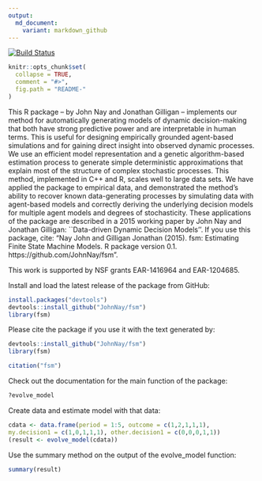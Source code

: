 ```yaml
---
output:
  md_document:
    variant: markdown_github
---
```


<!-- README.md is generated from README.Rmd. Please edit that file -->

[![Build Status](https://travis-ci.org/JohnNay/fsm.png?branch=master)](https://travis-ci.org/JohnNay/fsm)

```r
knitr::opts_chunk$set(
  collapse = TRUE,
  comment = "#>",
  fig.path = "README-"
)
```

This R package -- by John Nay and Jonathan Gilligan -- implements our method for automatically generating models of dynamic decision-making that both have strong predictive power and are interpretable in human terms. This is useful for designing empirically grounded agent-based simulations and for gaining direct insight into observed dynamic processes. We use an efficient model representation and a genetic algorithm-based estimation process to generate simple deterministic approximations that explain most of the structure of complex stochastic processes. This method, implemented in C++ and R, scales well to large data sets. We have applied the package to empirical data, and demonstrated the method's ability to recover known data-generating processes by simulating data with agent-based models and correctly deriving the underlying decision models for multiple agent models and degrees of stochasticity. These applications of the package are described in a 2015 working paper by John Nay and Jonathan Gilligan: ``Data-driven Dynamic Decision Models''. If you use this package, cite: "Nay John and Gilligan Jonathan (2015). fsm: Estimating Finite State Machine Models. R package version 0.1. https://github.com/JohnNay/fsm".

This work is supported by NSF grants EAR-1416964 and EAR-1204685.

Install and load the latest release of the package from GitHub:
```r
install.packages("devtools")
devtools::install_github("JohnNay/fsm")
library(fsm)
```

Please cite the package if you use it with the text generated by:
```r
devtools::install_github("JohnNay/fsm")
library(fsm)
```
```r
citation("fsm")
```

Check out the documentation for the main function of the package:
```r
?evolve_model
````

Create data and estimate model with that data:
```r
cdata <- data.frame(period = 1:5, outcome = c(1,2,1,1,1),
my.decision1 = c(1,0,1,1,1), other.decision1 = c(0,0,0,1,1))
(result <- evolve_model(cdata))
```

Use the summary method on the output of the evolve_model function:
```r
summary(result)
```


